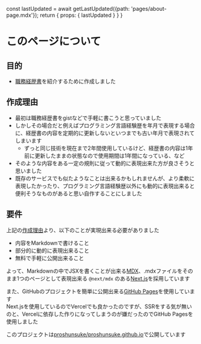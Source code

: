 
  const lastUpdated = await getLastUpdated({path: 'pages/about-page.mdx'});
  return { props: { lastUpdated } }
}

# このページについて

<LastUpdated lastUpdated={props.lastUpdated} />

## 目的

* [職務経歴書](/resume)を紹介するために作成しました

## 作成理由

* 最初は職務経歴書をgistなどで手軽に書こうと思っていました
* しかしその場合だと例えばプログラミング言語経験歴を年月で表現する場合に、経歴書の内容を定期的に更新しないといつまでも古い年月で表現されてしまいます
  * ずっと同じ技術を現在まで2年間使用しているけど、経歴書の内容は1年前に更新したままの状態なので使用期間は1年間になっている、など
* そのような内容をある一定の規則に従って動的に表現出来た方が良さそうと思いました
* 既存のサービスでも似たようなことは出来るかもしれませんが、より柔軟に表現したかったり、プログラミング言語経験歴以外にも動的に表現出来ると便利そうなものがあると思い自作することにしました

## 要件

上記の[作成理由](#作成理由)より、以下のことが実現出来る必要がありました

* 内容をMarkdownで書けること
* 部分的に動的に表現出来ること
* 無料で手軽に公開出来ること

よって、Markdownの中でJSXを書くことが出来る[MDX](https://mdxjs.com/)、.mdxファイルをそのまま1つのページとして表現出来る `@next/mdx` のある[Next.js](https://nextjs.org/)を採用しています

また、GitHubのプロジェクトを簡単に公開出来る[GitHub Pages](https://pages.github.com/)を使用しています  
Next.jsを使用しているのでVercelでも良かったのですが、SSRをする気が無いのと、Vercelに依存した作りになってしまうのが嫌だったのでGitHub Pagesを使用しました

このプロジェクトは[proshunsuke/proshunsuke.github.io](https://github.com/proshunsuke/proshunsuke.github.io)で公開しています


